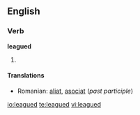 ==English==

===Verb===
'''leagued'''

# {{past of|[[league]]}}

====Translations====
* Romanian: [[aliat]], [[asociat]] (''past participle'')


[[io:leagued]]
[[te:leagued]]
[[vi:leagued]]